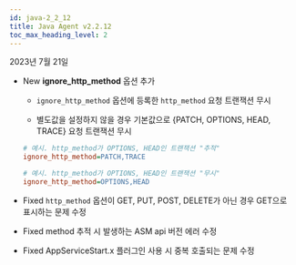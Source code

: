 ```yaml
---
id: java-2_2_12
title: Java Agent v2.2.12
toc_max_heading_level: 2
---
```


2023년 7월 21일

- <Status>New</Status> <b>ignore_http_method</b> 옵션 추가

  - `ignore_http_method` 옵션에 등록한 `http_method` 요청 트랜잭션 무시

  - 별도값을 설정하지 않을 경우 기본값으로 {PATCH, OPTIONS, HEAD, TRACE} 요청 트랜잭션 무시

  ```ini title='whatap.conf'
  # 예시. http_method가 OPTIONS, HEAD인 트랜잭션 "추적"
  ignore_http_method=PATCH,TRACE

  # 예시. http_method가 OPTIONS, HEAD인 트랜잭션 "무시"
  ignore_http_method=OPTIONS,HEAD
  ```

- <Status>Fixed</Status> <code>http_method</code> 옵션이 GET, PUT, POST, DELETE가 아닌 경우 GET으로 표시하는 문제 수정

- <Status>Fixed</Status> method 추적 시 발생하는 ASM api 버전 에러 수정

- <Status>Fixed</Status> AppServiceStart.x 플러그인 사용 시 중복 호출되는 문제 수정
